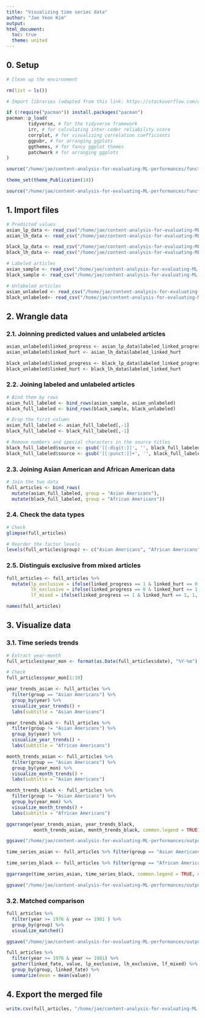 ```yaml
---
title: "Visualizing time series data"
author: "Jae Yeon Kim"
output:
html_document: 
  toc: true
  theme: united
---
```


## 0. Setup 

```r

# Clean up the environment

rm(list = ls())

# Import libraries (adapted from this link: https://stackoverflow.com/questions/4090169/elegant-way-to-check-for-missing-packages-and-install-them)

if (!require("pacman")) install.packages("pacman")
pacman::p_load(
        tidyverse, # for the tidyverse framework
        irr, # for calculating inter-coder reliability score
        corrplot, # for visualizing correlation coefficients
        ggpubr, # for arranging ggplots 
        ggthemes, # for fancy ggplot themes
        patchwork # for arranging ggplots 
)

source("/home/jae/content-analysis-for-evaluating-ML-performances/functions/theme_publications.r")

theme_set(theme_Publication(14))

source("/home/jae/content-analysis-for-evaluating-ML-performances/functions/text_analysis.r")

```

## 1. Import files 

```r

# Predicted values
asian_lp_data <- read_csv("/home/jae/content-analysis-for-evaluating-ML-performances/processed_data/asian_lp_data.csv")
asian_lh_data <- read_csv("/home/jae/content-analysis-for-evaluating-ML-performances/processed_data/asian_lh_data.csv")

black_lp_data <- read_csv("/home/jae/content-analysis-for-evaluating-ML-performances/processed_data/black_lp_data.csv")
black_lh_data <- read_csv("/home/jae/content-analysis-for-evaluating-ML-performances/processed_data/black_lh_data.csv")

# Labeled articles
asian_sample <- read_csv("/home/jae/content-analysis-for-evaluating-ML-performances/processed_data/sample_asian.csv")
black_sample <- read_csv("/home/jae/content-analysis-for-evaluating-ML-performances/processed_data/sample_black.csv")

# Unlabeled articles
asian_unlabeled <- read_csv("/home/jae/content-analysis-for-evaluating-ML-performances/processed_data/unlabeled_asian.csv")
black_unlabeled<- read_csv("/home/jae/content-analysis-for-evaluating-ML-performances/processed_data/unlabeled_black.csv")

```

## 2. Wrangle data

### 2.1. Joinning predicted values and unlabeled articles

```r

asian_unlabeled$linked_progress <- asian_lp_data$labeled_linked_progress
asian_unlabeled$linked_hurt <- asian_lh_data$labeled_linked_hurt

black_unlabeled$linked_progress <- black_lp_data$labeled_linked_progress
black_unlabeled$linked_hurt <- black_lh_data$labeled_linked_hurt

```

### 2.2. Joining labeled and unlabeled articles 

```r

# Bind them by rows 
asian_full_labeled <- bind_rows(asian_sample, asian_unlabeled)
black_full_labeled <- bind_rows(black_sample, black_unlabeled)

# Drop the first column
asian_full_labeled <- asian_full_labeled[,-1]
black_full_labeled <- black_full_labeled[,-1]

# Remove numbers and special characters in the source titles 
black_full_labeled$source <- gsub('[[:digit:]]', '', black_full_labeled$source) 
black_full_labeled$source <- gsub('[[:punct:]]+', '', black_full_labeled$source) %>% trimws()

```

### 2.3. Joining Asian American and African American data 

```r

# Join the two data 
full_articles <- bind_rows(
  mutate(asian_full_labeled, group = "Asian Americans"),
  mutate(black_full_labeled, group = "African Americans"))

```

### 2.4. Check the data types

```r

# Check 
glimpse(full_articles)

# Reorder the factor levels 
levels(full_articles$group) <- c("Asian Americans", "African Americans")

```

### 2.5. Distinguis exclusive from mixed articles 

```r

full_articles <- full_articles %>%
  mutate(lp_exclusive = ifelse(linked_progress == 1 & linked_hurt == 0, 1, 0),
         lh_exclusive = ifelse(linked_progress == 0 & linked_hurt == 1, 1, 0),
         lf_mixed = ifelse(linked_progress == 1 & linked_hurt == 1, 1, 0))

names(full_articles)

```

## 3. Visualize data

### 3.1. Time serieds trends 

```r

# Extract year-month
full_articles$year_mon <- format(as.Date(full_articles$date), "%Y-%m")

# Check
full_articles$year_mon[1:10]

```

```r

year_trends_asian <- full_articles %>%
  filter(group == "Asian Americans") %>%
  group_by(year) %>%
  visualize_year_trends() +
  labs(subtitle = "Asian Americans")

year_trends_black <- full_articles %>%
  filter(group != "Asian Americans") %>%
  group_by(year) %>%
  visualize_year_trends() +
  labs(subtitle = "African Americans")

month_trends_asian <- full_articles %>%
  filter(group == "Asian Americans") %>%
  group_by(year_mon) %>%
  visualize_month_trends() +
  labs(subtitle = "Asian Americans")

month_trends_black <- full_articles %>%
  filter(group != "Asian Americans") %>%
  group_by(year_mon) %>%
  visualize_month_trends() +
  labs(subtitle = "African Americans")

ggarrange(year_trends_asian, year_trends_black,
          month_trends_asian, month_trends_black, common.legend = TRUE)

ggsave("/home/jae/content-analysis-for-evaluating-ML-performances/outputs/time_series_plot.png", height = 10, width = 13)

```

```r

time_series_asian <- full_articles %>% filter(group == "Asian Americans") %>% group_by(year_mon) %>% visualize_month_trends() + facet_wrap(~source, ncol = 1) + labs(title = "Monthly trends by group and source", subtitle = "Asian Americans")

time_series_black <- full_articles %>% filter(group == "African Americans") %>% group_by(year_mon) %>% visualize_month_trends() + facet_wrap(~source, ncol = 1) + labs(title = "", subtitle = "African Americans")

ggarrange(time_series_asian, time_series_black, common.legend = TRUE, ncol = 2)

ggsave("/home/jae/content-analysis-for-evaluating-ML-performances/outputs/time_series_source.png", height = 13, width = 15)

```

### 3.2. Matched comparison

```r
full_articles %>%
  filter(year >= 1976 & year <= 1981 ) %>%
  group_by(group) %>%
  visualize_matched() 

ggsave("/home/jae/content-analysis-for-evaluating-ML-performances/outputs/matched_comparison.png", height = 7)

full_articles %>%
  filter(year >= 1976 & year <= 1981) %>%
  gather(linked_fate, value, lp_exclusive, lh_exclusive, lf_mixed) %>%
  group_by(group, linked_fate) %>%
  summarize(mean = mean(value))

```

## 4. Export the merged file  

```r

write.csv(full_articles, "/home/jae/content-analysis-for-evaluating-ML-performances/processed_data/full_articles.csv")

```